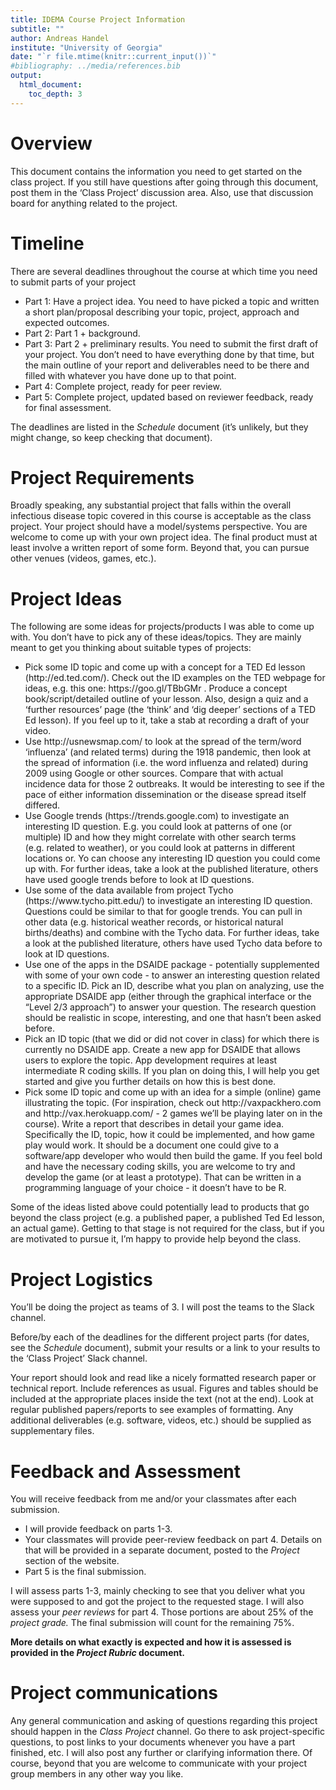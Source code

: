 ```yaml
---
title: IDEMA Course Project Information 
subtitle: ""
author: Andreas Handel
institute: "University of Georgia"
date: "`r file.mtime(knitr::current_input())`"
#bibliography: ../media/references.bib
output: 
  html_document:
    toc_depth: 3
---
```


# Overview

This document contains the information you need to get started on the class project. If you still have questions after going through this document, post them in the 'Class Project' discussion area. Also, use that discussion board for anything related to the project.


# Timeline
There are several deadlines throughout the course at which time you need to submit parts of your project

* Part 1: Have a project idea. You need to have picked a topic and written a short plan/proposal describing your topic, project, approach and expected outcomes. 
* Part 2: Part 1 + background. 
* Part 3: Part 2 + preliminary results. You need to submit the first draft of your project. You don't need to have everything done by that time, but the main outline of your report and deliverables need to be there and filled with whatever you have done up to that point. 
* Part 4: Complete project, ready for peer review.
* Part 5: Complete project, updated based on reviewer feedback, ready for final assessment.

The deadlines are listed in the _Schedule_ document (it's unlikely, but they might change, so keep checking that document).


# Project Requirements

Broadly speaking, any substantial project that falls within the overall infectious disease topic covered in this course is acceptable as the class project. Your project should have a model/systems perspective. You are welcome to come up with your own project idea. The final product must at least involve a written report of some form. Beyond that, you can pursue other venues (videos, games, etc.). 


# Project Ideas
The following are some ideas for projects/products I was able to come up with. You don't have to pick any of these ideas/topics. They are mainly meant to get you thinking about suitable types of projects: 

* Pick some ID topic and come up with a concept for a TED Ed lesson (http://ed.ted.com/). Check out the ID examples on the TED webpage for ideas, e.g. this one: https://goo.gl/TBbGMr . Produce a concept book/script/detailed outline of your lesson. Also, design a quiz and a 'further resources' page (the 'think' and 'dig deeper' sections of a TED Ed lesson). If you feel up to it, take a stab at recording a draft of your video.   
* Use http://usnewsmap.com/ to look at the spread of the term/word 'influenza' (and related terms) during the 1918 pandemic, then look at the spread of information (i.e. the word influenza and related) during 2009 using Google or other sources. Compare that with actual incidence data for those 2 outbreaks. It would be interesting to see if the pace of either information dissemination or the disease spread itself differed. 
* Use Google trends (https://trends.google.com) to investigate an interesting ID question. E.g. you could look at patterns of one (or multiple) ID and how they might correlate with other search terms (e.g. related to weather), or you could look at patterns in different locations or. Yo can choose any interesting ID question you could come up with. For further ideas, take a look at the published literature, others have used google trends before to look at ID questions. 
* Use some of the data available from project Tycho (https://www.tycho.pitt.edu/) to investigate an interesting ID question. Questions could be similar to that for google trends. You can pull in other data (e.g. historical weather records, or historical natural births/deaths) and combine with the Tycho data. For further ideas, take a look at the published literature, others have used Tycho data before to look at ID questions.
* Use one of the apps in the DSAIDE package - potentially supplemented with some of your own code - to answer an interesting question related to a specific ID. Pick an ID, describe what you plan on analyzing, use the appropriate DSAIDE app (either through the graphical interface or the "Level 2/3 approach") to answer your question. The research question should be realistic in scope, interesting, and one that hasn't been asked before.
* Pick an ID topic (that we did or did not cover in class) for which there is currently no DSAIDE app. Create a new app for DSAIDE that allows users to explore the topic. App development requires at least intermediate R coding skills. If you plan on doing this, I will help you get started and give you further details on how this is best done. 
* Pick some ID topic and come up with an idea for a simple (online) game illustrating the topic. (For inspiration, check out http://vaxpackhero.com and http://vax.herokuapp.com/ - 2 games we'll be playing later on in the course). Write a report that describes in detail your game idea. Specifically the ID, topic, how it could be implemented, and how game play would work. It should be a document one could give to a software/app developer who would then build the game. If you feel bold and have the necessary coding skills, you are welcome to try and develop the game (or at least a prototype). That can be written in a programming language of your choice - it doesn't have to be R.


Some of the ideas listed above could potentially lead to products that go beyond the class project (e.g. a published paper, a published Ted Ed lesson, an actual game). Getting to that stage is not required for the class, but if you are motivated to pursue it, I'm happy to provide help beyond the class.

# Project Logistics
You'll be doing the project as teams of 3. I will post the teams to the Slack channel.

Before/by each of the deadlines for the different project parts (for dates, see the _Schedule_ document), submit your results or a link to your results to the 'Class Project' Slack channel. 

Your report should look and read like a nicely formatted research paper or technical report. Include references as usual. Figures and tables should be included at the appropriate places inside the text (not at the end). Look at regular published papers/reports to see examples of formatting. Any additional deliverables (e.g. software, videos, etc.) should be supplied as supplementary files. 


# Feedback and Assessment
You will receive feedback from me and/or your classmates after each submission. 

* I will provide feedback on parts 1-3. 
* Your classmates will provide peer-review feedback on part 4. Details on that will be provided in a separate document, posted to the _Project_ section of the website.
* Part 5 is the final submission. 

I will assess parts 1-3, mainly checking to see that you deliver what you were supposed to and got the project to the requested stage. I will also assess your _peer reviews_ for part 4. Those portions are about 25% of the _project grade._ The final submission will count for the remaining 75%. 

**More details on what exactly is expected and how it is assessed is provided in the _Project Rubric_ document.**

# Project communications 
Any general communication and asking of questions regarding this project should happen in the _Class Project_ channel. Go there to ask project-specific questions, to post links to your documents whenever you have a part finished, etc. I will also post any further or clarifying information there. Of course, beyond that you are welcome to communicate with your project group members in any other way you like.

